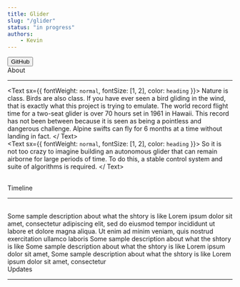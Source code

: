 ```yaml
---
title: Glider
slug: "/glider"
status: "in progress"
authors:
    - Kevin
---
```


<ProjectHeader name="paper-plane.jpg" title="Glider" status="in progress">
    <Button color="#242424" url="https://github.com/kevmca/apus"> GitHub </Button>
</ ProjectHeader>
<br />

<div style={{ marginLeft: `175px` }}>
<Text sx={{ fontWeight: `medium`, fontSize: [3, 4], color: `heading` }}>
    About
</Text>

---

<Text sx={{ fontWeight: `normal`, fontSize: [1, 2], color: `heading` }}>
    Nature is class. Birds are also class. If you have ever seen a bird gliding in the wind, 
    that is exactly what this project is trying to emulate. The world record flight time for 
    a two-seat glider is over 70 hours set in 1961 in Hawaii. This record has not been between 
    because it is seen as being a pointless and dangerous challenge. Alpine swifts can fly 
    for 6 months at a time without landing in fact. 
</ Text>
<br />
<Text sx={{ fontWeight: `normal`, fontSize: [1, 2], color: `heading` }}>
    So it is not too crazy to imagine building an autonomous glider that can remain airborne 
    for large periods of time. To do this, a stable control system and suite of algorithms is 
    required.
</ Text>

</div>
<br />

<div style={{ marginLeft: `175px` }}>
<Text sx={{ fontWeight: `medium`, fontSize: [3, 4], color: `heading` }}>
    Timeline
</Text>

---
</div>

<br />
<Timeline title="Title" status="Completed" date="19.8.2020" type="normal">
    Some sample description about what the shtory is like Lorem ipsum dolor sit amet, consectetur adipiscing elit, sed do eiusmod tempor incididunt ut labore et dolore magna aliqua. Ut enim ad minim veniam, quis nostrud exercitation ullamco laboris
</Timeline>

<Timeline title="In progress at the moment" status="In progress" type="normal">
    Some sample description about what the shtory is like 
</Timeline>

<Timeline title="Not begun" status="Not started" type="normal">
    Some sample description about what the shtory is like Lorem ipsum dolor sit amet,
</Timeline>

<Timeline title="Not begun, but last thing" status="Not started" type="end">
    Some sample description about what the shtory is like Lorem ipsum dolor sit amet, consectetur 
</Timeline>

<br />

<div style={{ marginLeft: `175px` }}>
<Text sx={{ fontWeight: `medium`, fontSize: [3, 4], color: `heading` }}>
    Updates
</Text>

---

<ProjectPosts filter="Prius"/>

</div>
